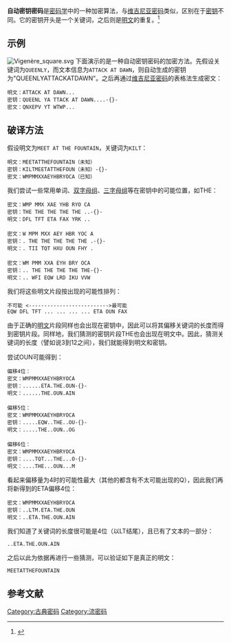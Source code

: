 '''自动密钥密码'''是[[密码学|密码学]]中的一种加密算法，与[[维吉尼亚密码|维吉尼亚密码]]类似，区别在于[[密钥|密钥]]不同。它的密钥开头是一个关键词，之后则是[[明文|明文]]的重复。<ref>{{cite web|url=http://practicalcryptography.com/ciphers/vigenere-gronsfeld-and-autokey-cipher/|title=Vigenère, Gronsfeld and Autokey Cipher|publisher=Practical Cryptography|accessdate=2010-02-14|archive-date=2021-02-26|archive-url=https://web.archive.org/web/20210226152054/http://practicalcryptography.com/ciphers/vigenere-gronsfeld-and-autokey-cipher/|dead-url=no}}</ref>

==示例==
[[File:Vigenère_square.svg|thumb]]
下面演示的是一种自动密钥密码的加密方法。先假设关键词为<tt>QUEENLY</tt>，而文本信息为<tt>ATTACK AT DAWN</tt>，则自动生成的密钥为"QUEENLYATTACKATDAWN"。之后再通过[[维吉尼亚密码|维吉尼亚密码]]的表格法生成密文：

 明文：<tt>ATTACK AT DAWN...</tt>
 密钥：<tt>QUEENL YA TTACK AT DAWN....</tt>-{}-
 密文：<tt>QNXEPV YT WTWP...</tt>

==破译方法==

假设明文为<tt>MEET AT THE FOUNTAIN</tt>，关键词为<tt>KILT</tt>：

 明文：<tt>MEETATTHEFOUNTAIN</tt>（未知）
 密钥：<tt>KILTMEETATTHEFOUN</tt>（未知）-{}-
 密文：<tt>WMPMMXXAEYHBRYOCA</tt>（已知）

我们尝试一些常用单词、[[双字母组|双字母组]]、[[三字母组|三字母组]]等在密钥中的可能位置，如THE：

 密文：<tt>WMP MMX XAE YHB RYO CA</tt>
 密钥：<tt>THE THE THE THE THE ..</tt>-{}-
 明文：<tt>DFL TFT ETA FAX YRK ..</tt>
 
 密文：<tt>W MPM MXX AEY HBR YOC A</tt>
 密钥：<tt>. THE THE THE THE THE .</tt>-{}-
 明文：<tt>. TII TQT HXU OUN FHY .</tt>
 
 密文：<tt>WM PMM XXA EYH BRY OCA</tt>
 密钥：<tt>.. THE THE THE THE THE</tt>-{}-
 明文：<tt>.. WFI EQW LRD IKU VVW</tt>

我们将这些明文片段按出现的可能性排列：

 不可能 <-------------------------->最可能
 EQW DFL TFT ... ... ... ... ETA OUN FAX

由于正确的[[明文|明文]]片段同样也会出现在密钥中，因此可以将其偏移关键词的长度而得到密钥片段。同样地，我们猜测的密钥片段THE也会出现在明文中。因此，猜测关键词的长度（譬如说3到12之间），我们就能得到明文和密钥。

尝试OUN可能得到：

 偏移4位：
 密文：<tt>WMPMMXXAEYHBRYOCA</tt>
 密钥：<tt>......ETA.THE.OUN</tt>-{}-
 明文：<tt>......THE.OUN.AIN</tt>
 
 偏移5位：
 密文：<tt>WMPMMXXAEYHBRYOCA</tt>
 密钥：<tt>.....EQW..THE..OU</tt>-{}-
 明文：<tt>.....THE..OUN..OG</tt>
 
 偏移6位：
 密文：<tt>WMPMMXXAEYHBRYOCA</tt>
 密钥：<tt>....TQT...THE...O</tt>-{}-
 明文：<tt>....THE...OUN...M</tt>

看起来偏移量为4时的可能性最大（其他的都含有不太可能出现的Q），因此我们再将新得到的ETA偏移4位：

 密文：<tt>WMPMMXXAEYHBRYOCA</tt>
 密钥：<tt>..LTM.ETA.THE.OUN</tt>
 明文：<tt>..ETA.THE.OUN.AIN</tt>

我们知道了关键词的长度很可能是4位（以LT结尾），且已有了文本的一部分：

 ..ETA.THE.OUN.AIN

之后以此为依据再进行一些猜测，可以验证如下是真正的明文：

 MEETATTHEFOUNTAIN

== 参考文献 ==
{{Reflist}}

{{Cryptography navbox|classical}}

[[Category:古典密码|Category:古典密码]]
[[Category:流密码|Category:流密码]]